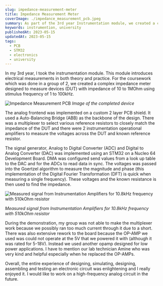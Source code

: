 ```yaml
---
slug: impedance-measurement-meter
title: Impedance Measurement Meter
coverImage: ./impedance_measurement_pcb.jpeg
summary: As part of the 3rd year Instrumentation module, we created a complex impedance meter designed to measure devices with impedance of 10 to 1MOhm using stimulus frequency of 1 to 100kHz. The digital part of the device was based on the STM32 and the analog frontend was a custom PCB shield.
keywords: instrumention, university
publishedAt: 2023-05-15
updatedAt: 2023-05-15
tags:
  - PCB
  - STM32
  - electronics
  - university
---
```


In my 3rd year, I took the instrumentation module. This module introduces electrical measurements in both theory and practice. For the coursework which was done in a group of 2, we created a complex impedance meter designed to measure devices (DUT) with impedance of 10 to 1MOhm using stimulus frequency of 1 to 100kHz. 

![Impedance Measurement PCB](./impedance_measurement_pcb.jpeg)
*Image of the completed device*

The analog frontend was implemented on a custom 2 layer PCB shield. It used a Auto-Balancing Bridge (ABB) as the backbone of the design. There was a multiplexer to select various reference resistors to closely match the impedance of the DUT and there were 2 instrumentation operational amplifiers to measure the voltages across the DUT and known reference resistor. 

The signal generator, Analog to Digital Converter (ADC) and Digital to Analog Converter (DAC) was implemented using an STM32 on a Nucleo 64 Development Board. DMA was configured send values from a look up table to the DAC and for the ADCs to read data in sync. The voltages was passed into the Goertzel algorithm to measure the magnitude and phase (this implementation of the Digital Fourier Transformation (DFT) is quick when measuring a single frequency). These voltages and the known resistance is then used to find the impedance.

![Measured signal from Instrumentation Amplifiers for 10.8kHz frequency with 510kOhm resistor](./waveform_10_8k_res.png)

*Measured signal from Instrumentation Amplifiers for 10.8kHz frequency with 510kOhm resistor*

During the demonstration, my group was not able to make the multiplexer work because we possibly ran too much current through it due to a short. There was also extensive rework to the board because the OP-AMP we used was could not operate at the 5V that we powered it with (although it was rated for 5-18V). Instead we used another opamp designed for low power applications. I have to mention our lab technician Amine who was very kind and helpful especially when he replaced the OP-AMPs.

Overall, the entire experience of designing, simulating, designing, assembling and testing an electronic circuit was enlightening and I really enjoyed it. I would like to work on a high-frequency analog circuit in the future.
